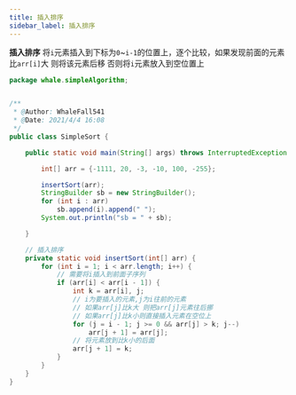 ```yaml
---
title: 插入排序
sidebar_label: 插入排序
---
```


**插入排序**
将`i`元素插入到下标为`0`~`i-1`的位置上，逐个比较，如果发现前面的元素比`arr[i]`大
则将该元素后移 否则将`i`元素放入到空位置上

```java
package whale.simpleAlgorithm;


/**
 * @Author: WhaleFall541
 * @Date: 2021/4/4 16:08
 */
public class SimpleSort {

    public static void main(String[] args) throws InterruptedException {

        int[] arr = {-1111, 20, -3, -10, 100, -255};

        insertSort(arr);
        StringBuilder sb = new StringBuilder();
        for (int i : arr)
            sb.append(i).append(" ");
        System.out.println("sb = " + sb);

    }

    // 插入排序
    private static void insertSort(int[] arr) {
        for (int i = 1; i < arr.length; i++) {
            // 需要将i插入到前面子序列
            if (arr[i] < arr[i - 1]) {
                int k = arr[i], j;
                // i为要插入的元素,j为i往前的元素
                // 如果arr[j]比k大 则把arr[j]元素往后挪
                // 如果arr[j]比k小则直接插入元素在空位上
                for (j = i - 1; j >= 0 && arr[j] > k; j--)
                    arr[j + 1] = arr[j];
                // 将元素放到比k小的后面
                arr[j + 1] = k;
            }
        }
    }
}

```



<TailProtocal />

